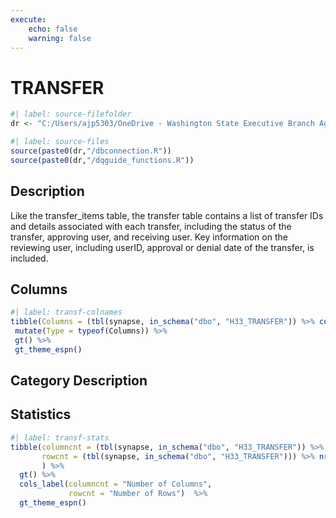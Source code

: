 ```yaml
---
execute:
    echo: false
    warning: false
---
```


# TRANSFER {.unnumbered}

```r
#| label: source-filefolder
dr <- "C:/Users/ajp5303/OneDrive - Washington State Executive Branch Agencies/source_scripts"
```

```r
#| label: source-files
source(paste0(dr,"/dbconnection.R"))
source(paste0(dr,"/dqguide_functions.R"))
```

## Description

Like the transfer_items table, the transfer table contains a list of transfer IDs and details associated with each transfer, including the status of the transfer, approving user, and receiving user. Key information on the reviewing user, including userID, approval or denial date of the transfer, is included.

## Columns

```r
#| label: transf-colnames
tibble(Columns = (tbl(synapse, in_schema("dbo", "H33_TRANSFER")) %>% colnames())) %>%
 mutate(Type = typeof(Columns)) %>%
 gt() %>%
 gt_theme_espn()
```

## Category Description

## Statistics

```r
#| label: transf-stats
tibble(columncnt = (tbl(synapse, in_schema("dbo", "H33_TRANSFER")) %>% ncol()),
       rowcnt = (tbl(synapse, in_schema("dbo", "H33_TRANSFER"))) %>% nrow2()
       ) %>%
  gt() %>%
  cols_label(columncnt = "Number of Columns",
             rowcnt = "Number of Rows")  %>%
  gt_theme_espn()
```

